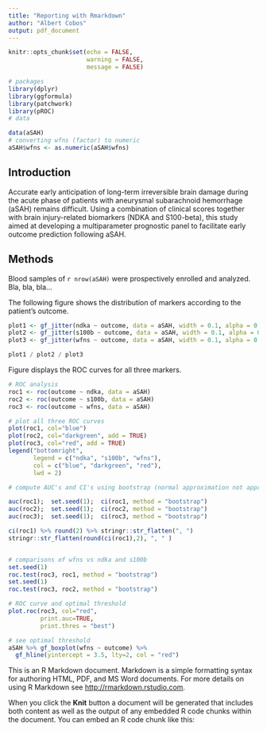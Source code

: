 ```yaml
---
title: "Reporting with Rmarkdown"
author: "Albert Cobos"
output: pdf_document
---
```


```r
knitr::opts_chunk$set(echo = FALSE, 
                      warning = FALSE, 
                      message = FALSE)

# packages
library(dplyr)
library(ggformula)
library(patchwork)
library(pROC)
# data

data(aSAH)
# converting wfns (factor) to numeric
aSAH$wfns <- as.numeric(aSAH$wfns)

```

## Introduction

Accurate early anticipation of long-term irreversible brain damage during the acute phase of patients with aneurysmal subarachnoid hemorrhage (aSAH) remains difficult. Using a combination of clinical scores together with brain injury-related biomarkers (NDKA and S100-beta), this study aimed at developing a multiparameter prognostic panel to facilitate early outcome prediction following aSAH.


## Methods

Blood samples of  `r nrow(aSAH)` were prospectively enrolled and analyzed. Bla, bla, bla...

The following figure shows the distribution of markers according to the patient's outcome.


```r
plot1 <- gf_jitter(ndka ~ outcome, data = aSAH, width = 0.1, alpha = 0.4) + coord_flip()
plot2 <- gf_jitter(s100b ~ outcome, data = aSAH, width = 0.1, alpha = 0.4) + coord_flip()
plot3 <- gf_jitter(wfns ~ outcome, data = aSAH, width = 0.1, alpha = 0.4) + coord_flip()

plot1 / plot2 / plot3
```

Figure \ref{fig:rocs} displays the ROC curves for all three markers.

```r
# ROC analysis
roc1 <- roc(outcome ~ ndka, data = aSAH)
roc2 <- roc(outcome ~ s100b, data = aSAH)
roc3 <- roc(outcome ~ wfns, data = aSAH)

# plot all three ROC curves
plot(roc1, col="blue")
plot(roc2, col="darkgreen", add = TRUE)
plot(roc3, col="red", add = TRUE)
legend("bottomright", 
       legend = c("ndka", "s100b", "wfns"), 
       col = c("blue", "darkgreen", "red"),
       lwd = 2)
```





```r

# compute AUC's and CI's using bootstrap (normal approximation not appropriate here)

auc(roc1);  set.seed(1);  ci(roc1, method = "bootstrap") 
auc(roc2);  set.seed(1);  ci(roc2, method = "bootstrap") 
auc(roc3);  set.seed(1);  ci(roc3, method = "bootstrap") 

ci(roc1) %>% round(2) %>% stringr::str_flatten(", ")
stringr::str_flatten(round(ci(roc1),2), ", " )


# comparisons of wfns vs ndka and s100b
set.seed(1)
roc.test(roc3, roc1, method = "bootstrap")
set.seed(1)
roc.test(roc3, roc2, method = "bootstrap")

# ROC curve and optimal threshold
plot.roc(roc3, col="red", 
         print.auc=TRUE, 
         print.thres = "best")

# see optimal threshold
aSAH %>% gf_boxplot(wfns ~ outcome) %>% 
  gf_hline(yintercept = 3.5, lty=2, col = "red")

```


This is an R Markdown document. Markdown is a simple formatting syntax for authoring HTML, PDF, and MS Word documents. For more details on using R Markdown see <http://rmarkdown.rstudio.com>.

When you click the **Knit** button a document will be generated that includes both content as well as the output of any embedded R code chunks within the document. You can embed an R code chunk like this:

